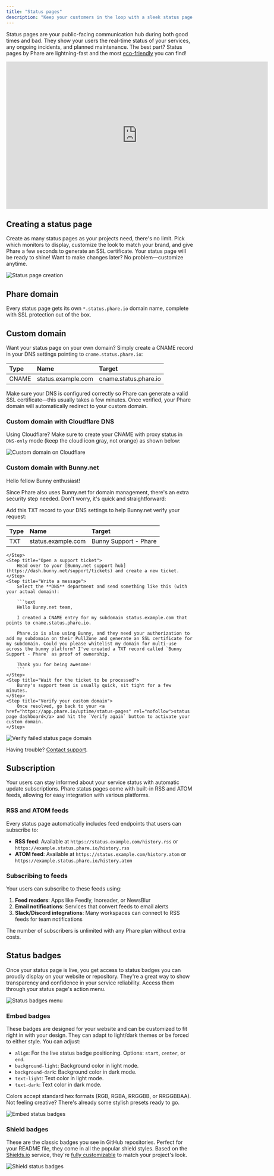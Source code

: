```yaml
---
title: "Status pages"
description: "Keep your customers in the loop with a sleek status page. Build trust with transparent communication on incidents and maintenance periods."
---
```


Status pages are your public-facing communication hub during both good times and bad. They show your users the real-time status of your services, any ongoing incidents, and planned maintenance. The best part? Status pages by Phare are lightning-fast and the most [eco-friendly](https://www.websitecarbon.com/website/status-phare-io/) you can find!

<Frame>
    <iframe
        width="704"
        height="396"
        frameborder="0"
        title="Create a status page"
        src="https://iframe.mediadelivery.net/embed/238508/dc0fe30e-efbe-4192-a05c-5a0e6c1d5802?autoplay=false&loop=true&muted=true&preload=true&responsive=true"
        loading="lazy"
        allow="accelerometer;gyroscope;autoplay;encrypted-media;picture-in-picture;fullscreen"
        allowfullscreen
    ></iframe>
</Frame>

## Creating a status page

Create as many status pages as your projects need, there's no limit. Pick which monitors to display, customize the look to match your brand, and give Phare a few seconds to generate an SSL certificate. Your status page will be ready to shine! Want to make changes later? No problem—customize anytime.

<Frame>
    <img
        src="/images/uptime/status-pages/status-pages-creation.webp"
        alt="Status page creation"
    />
</Frame>

## Phare domain

Every status page gets its own `*.status.phare.io` domain name, complete with SSL protection out of the box.

## Custom domain

Want your status page on your own domain? Simply create a CNAME record in your DNS settings pointing to `cname.status.phare.io`:

| Type  | Name               | Target                |
| :---- | :----------------- | :-------------------- |
| CNAME | status.example.com | cname.status.phare.io |

Make sure your DNS is configured correctly so Phare can generate a valid SSL certificate—this usually takes a few minutes. Once verified, your Phare domain will automatically redirect to your custom domain.

### Custom domain with Cloudflare DNS

Using Cloudflare? Make sure to create your CNAME with proxy status in `DNS-only` mode (keep the cloud icon gray, not orange) as shown below:

<Frame>
    <img
        src="/images/uptime/status-pages/custom-domain-cloudflare.webp"
        alt="Custom domain on Cloudflare"
    />
</Frame>

### Custom domain with Bunny.net

Hello fellow Bunny enthusiast!

Since Phare also uses Bunny.net for domain management, there's an extra security step needed. Don't worry, it's quick and straightforward:

<Steps>
    <Step title="Create a TXT record">
        Add this TXT record to your DNS settings to help Bunny.net verify your request:

| Type | Name               | Target                |
| :--- | :----------------- | :-------------------- |
| TXT  | status.example.com | Bunny Support - Phare |

    </Step>
    <Step title="Open a support ticket">
        Head over to your [Bunny.net support hub](https://dash.bunny.net/support/tickets) and create a new ticket.
    </Step>
    <Step title="Write a message">
        Select the **DNS** department and send something like this (with your actual domain):

        ```text
        Hello Bunny.net team,

        I created a CNAME entry for my subdomain status.example.com that points to cname.status.phare.io.

        Phare.io is also using Bunny, and they need your authorization to add my subdomain on their PullZone and generate an SSL certificate for my subdomain. Could you please whitelist my domain for multi-use across the bunny platform? I've created a TXT record called `Bunny Support - Phare` as proof of ownership.

        Thank you for being awesome!
        ```
    </Step>
    <Step title="Wait for the ticket to be processed">
        Bunny's support team is usually quick, sit tight for a few minutes.
    </Step>
    <Step title="Verify your custom domain">
        Once resolved, go back to your <a href="https://app.phare.io/uptime/status-pages" rel="nofollow">status page dashboard</a> and hit the `Verify again` button to activate your custom domain.
    </Step>

</Steps>

<Frame>
    <img
        src="/images/uptime/status-pages/verify-failed-status-page-domain.webp"
        alt="Verify failed status page domain"
    />
</Frame>

Having trouble? [Contact support](https://phare.io/contact).

## Subscription

Your users can stay informed about your service status with automatic update subscriptions. Phare status pages come with built-in RSS and ATOM feeds, allowing for easy integration with various platforms.

### RSS and ATOM feeds

Every status page automatically includes feed endpoints that users can subscribe to:

- **RSS feed**: Available at `https://status.example.com/history.rss` or `https://example.status.phare.io/history.rss`
- **ATOM feed**: Available at `https://status.example.com/history.atom` or `https://example.status.phare.io/history.atom`

### Subscribing to feeds

Your users can subscribe to these feeds using:

1. **Feed readers**: Apps like Feedly, Inoreader, or NewsBlur
2. **Email notifications**: Services that convert feeds to email alerts
3. **Slack/Discord integrations**: Many workspaces can connect to RSS feeds for team notifications

The number of subscribers is unlimited with any Phare plan without extra costs.

## Status badges

Once your status page is live, you get access to status badges you can proudly display on your website or repository. They're a great way to show transparency and confidence in your service reliability. Access them through your status page's action menu.

<Frame>
    <img
        src="/images/uptime/status-pages/status-badges-menu.webp"
        alt="Status badges menu"
    />
</Frame>

### Embed badges

These badges are designed for your website and can be customized to fit right in with your design. They can adapt to light/dark themes or be forced to either style. You can adjust:

- `align`: For the live status badge positioning. Options: `start`, `center`, or `end`.
- `background-light`: Background color in light mode.
- `background-dark`: Background color in dark mode.
- `text-light`: Text color in light mode.
- `text-dark`: Text color in dark mode.

Colors accept standard hex formats (RGB, RGBA, RRGGBB, or RRGGBBAA). Not feeling creative? There's already some stylish presets ready to go.

<Frame>
    <img
        src="/images/uptime/status-pages/embed-status-badge.webp"
        alt="Embed status badges"
    />
</Frame>

### Shield badges

These are the classic badges you see in GitHub repositories. Perfect for your README file, they come in all the popular shield styles. Based on the [Shields.io](https://shields.io) service, they're [fully customizable](https://shields.io/badges/endpoint-badge) to match your project's look.

<Frame>
    <img
        src="/images/uptime/status-pages/shield-status-badge.webp"
        alt="Shield status badges"
    />
</Frame>
